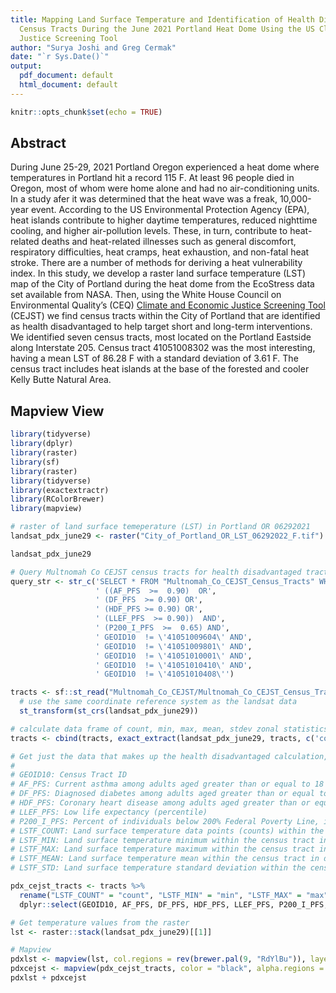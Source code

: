 ```yaml
---
title: Mapping Land Surface Temperature and Identification of Health Disadvantaged
  Census Tracts During the June 2021 Portland Heat Dome Using the US Climate and Economic
  Justice Screening Tool
author: "Surya Joshi and Greg Cermak"
date: "`r Sys.Date()`"
output:
  pdf_document: default
  html_document: default
---
```


```r
knitr::opts_chunk$set(echo = TRUE)
```

## Abstract

During June 25-29, 2021 Portland Oregon experienced a heat dome where temperatures in Portland hit a record 115 F. At least 96 people died in Oregon, most of whom were home alone and had no air-conditioning units. In a study afer it was determined that the heat wave was a freak, 10,000-year event. According to the US Environmental Protection Agency (EPA), heat islands contribute to higher daytime temperatures, reduced nighttime cooling, and higher air-pollution levels. These, in turn, contribute to heat-related deaths and heat-related illnesses such as general discomfort, respiratory difficulties, heat cramps, heat exhaustion, and non-fatal heat stroke. There are a number of methods for deriving a heat vulnerability index. In this study, we develop a raster land surface temperature (LST) map of the City of Portland during the heat dome from the EcoStress data set available from NASA. Then, using the White House Council on Environmental Quality's (CEQ) [Climate and Economic Justice Screening Tool](https://screeningtool.geoplatform.gov/en/methodology#3/33.47/-97.5) (CEJST) we find census tracts within the City of Portland that are identified as health disadvantaged to help target short and long-term interventions. We identified seven census tracts, most located on the Portland Eastside along Interstate 205. Census tract 41051008302 was the most interesting, having a mean LST of 86.28 F with a standard deviation of 3.61 F. The census tract includes heat islands at the base of the forested and cooler Kelly Butte Natural Area.

## Mapview View

```r

library(tidyverse)
library(dplyr)
library(raster)
library(sf)
library(raster)
library(tidyverse)
library(exactextractr)
library(RColorBrewer)
library(mapview)

# raster of land surface temeperature (LST) in Portland OR 06292021
landsat_pdx_june29 <- raster("City_of_Portland_OR_LST_06292022_F.tif")

landsat_pdx_june29

# Query Multnomah Co CEJST census tracts for health disadvantaged tracts
query_str <- str_c('SELECT * FROM "Multnomah_Co_CEJST_Census_Tracts" WHERE',
                   ' ((AF_PFS  >=  0.90)  OR',
                   ' (DF_PFS  >= 0.90) OR',
                   ' (HDF_PFS >= 0.90) OR',
                   ' (LLEF_PFS  >= 0.90))  AND',
                   ' (P200_I_PFS  >=  0.65) AND',
                   ' GEOID10  != \'41051009604\' AND',
                   ' GEOID10  != \'41051009801\' AND', 
                   ' GEOID10  != \'41051010001\' AND',
                   ' GEOID10  != \'41051010410\' AND', 
                   ' GEOID10  != \'41051010408\'')

tracts <- sf::st_read("Multnomah_Co_CEJST/Multnomah_Co_CEJST_Census_Tracts.shp", query = query_str) %>%
  # use the same coordinate reference system as the landsat data
  st_transform(st_crs(landsat_pdx_june29)) 

# calculate data frame of count, min, max, mean, stdev zonal statistics for each census tract
tracts <- cbind(tracts, exact_extract(landsat_pdx_june29, tracts, c('count', 'min', 'max', 'mean', 'stdev')))

# Get just the data that makes up the health disadvantaged calculation, the zone statistics and rename columns
#
# GEOID10: Census Tract ID
# AF_PFS: Current asthma among adults aged greater than or equal to 18 years (percentile)
# DF_PFS: Diagnosed diabetes among adults aged greater than or equal to 18 years (percentile)
# HDF_PFS: Coronary heart disease among adults aged greater than or equal to 18 years (percentile)
# LLEF_PFS: Low life expectancy (percentile)
# P200_I_PFS: Percent of individuals below 200% Federal Poverty Line, imputed and adjusted (percentile)
# LSTF_COUNT: Land surface temperature data points (counts) within the census tract 
# LSTF_MIN: Land surface temperature minimum within the census tract in degrees fahrenheit (F) 
# LSTF_MAX: Land surface temperature maximum within the census tract in degrees fahrenheit (F) 
# LSTF_MEAN: Land surface temperature mean within the census tract in degrees fahrenheit (F) 
# LSTF_STD: Land surface temperature standard deviation within the census tract in degrees fahrenheit (F) 

pdx_cejst_tracts <- tracts %>%
  rename("LSTF_COUNT" = "count", "LSTF_MIN" = "min", "LSTF_MAX" = "max", "LSTF_MEAN" = "mean", "LSTF_STD" = "stdev") %>%
  dplyr::select(GEOID10, AF_PFS, DF_PFS, HDF_PFS, LLEF_PFS, P200_I_PFS, LSTF_COUNT, LSTF_MIN, LSTF_MAX, LSTF_MEAN, LSTF_STD)

# Get temperature values from the raster
lst <- raster::stack(landsat_pdx_june29)[[1]]

# Mapview
pdxlst <- mapview(lst, col.regions = rev(brewer.pal(9, "RdYlBu")), layer.name = "LST")
pdxcejst <- mapview(pdx_cejst_tracts, color = "black", alpha.regions = 0, layer.name = "PDX CEJST Tracts")
pdxlst + pdxcejst

```